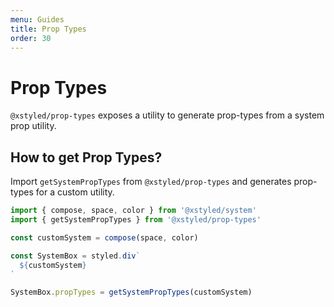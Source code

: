 ```yaml
---
menu: Guides
title: Prop Types
order: 30
---
```


# Prop Types

`@xstyled/prop-types` exposes a utility to generate prop-types from a system prop utility.

## How to get Prop Types?

Import `getSystemPropTypes` from `@xstyled/prop-types` and generates prop-types for a custom utility.

```js
import { compose, space, color } from '@xstyled/system'
import { getSystemPropTypes } from '@xstyled/prop-types'

const customSystem = compose(space, color)

const SystemBox = styled.div`
  ${customSystem}
`

SystemBox.propTypes = getSystemPropTypes(customSystem)
```
